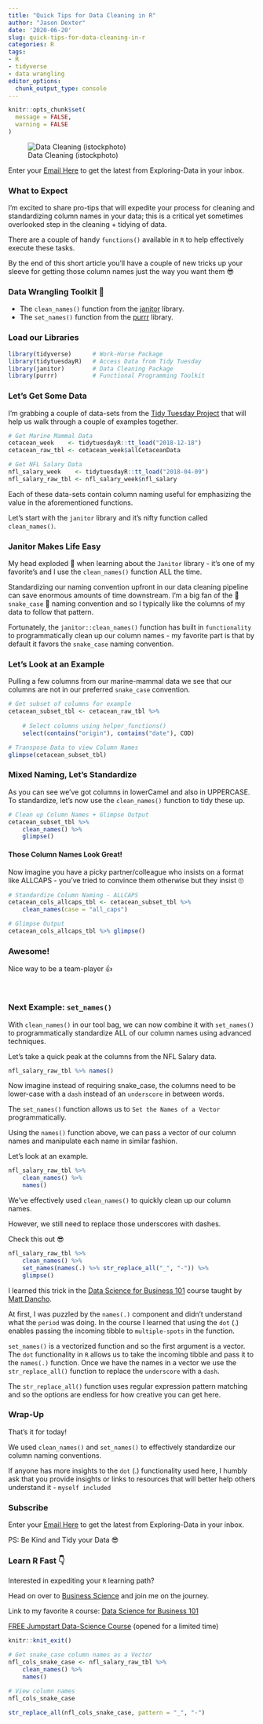 ```yaml
---
title: "Quick Tips for Data Cleaning in R"
author: "Jason Dexter"
date: '2020-06-20'
slug: quick-tips-for-data-cleaning-in-r
categories: R
tags:
- R
- tidyverse
- data wrangling
editor_options:
  chunk_output_type: console
---
```


```r
knitr::opts_chunk$set(
  message = FALSE,
  warning = FALSE
)
```



![Data Cleaning (istockphoto)](/post/2020-05-24-quick-tips-for-data-cleaning-in-r_files/Screen Shot 2020-08-17 at 9.15.29 PM.png)


Enter your [Email Here](https://tinyletter.com/dexters-analytics){target="_blank"} to get the latest from Exploring-Data in your inbox.<br/> 


### What to Expect 

I'm excited to share pro-tips that will expedite your process for cleaning and standardizing column names in your data; this is a critical yet sometimes overlooked step in the cleaning + tidying of data.

There are a couple of handy `functions()` available in `R` to help effectively execute these tasks.

By the end of this short article you'll have a couple of new tricks up your sleeve for getting those column names just the way you want them 😎

### Data Wrangling Toolkit 🧰

* The `clean_names()` function from the [janitor](https://www.rdocumentation.org/packages/janitor/versions/1.2.0/topics/clean_names) library.
* The `set_names()` function from the [purrr](https://www.rdocumentation.org/packages/rlang/versions/0.2.2/topics/set_names) library.


### Load our Libraries

```r
library(tidyverse)      # Work-Horse Package
library(tidytuesdayR)   # Access Data from Tidy Tuesday
library(janitor)        # Data Cleaning Package
library(purrr)          # Functional Programming Toolkit
```

### Let's Get Some Data

I'm grabbing a couple of data-sets from the [Tidy Tuesday Project](https://github.com/rfordatascience/tidytuesday){target="_blank"} that will help us walk through a couple of examples together.

```r
# Get Marine Mammal Data
cetacean_week    <- tidytuesdayR::tt_load("2018-12-18")
cetacean_raw_tbl <- cetacean_week$allCetaceanData 

# Get NFL Salary Data
nfl_salary_week    <- tidytuesdayR::tt_load("2018-04-09")
nfl_salary_raw_tbl <- nfl_salary_week$nfl_salary
```

Each of these data-sets contain column naming useful for emphasizing the value in the aforementioned functions.

Let's start with the `janitor` library and it's nifty function called `clean_names()`.


### Janitor Makes Life Easy

My head exploded 🤯 when learning about the `Janitor` library - it's one of my favorite's and I use the `clean_names()` function ALL the time.

Standardizing our naming convention upfront in our data cleaning pipeline can save enormous amounts of time downstream. I'm a big fan of the 🐍 `snake_case` 🐍 naming convention and so I typically like the columns of my data to follow that pattern.

Fortunately, the `janitor::clean_names()` function has built in `functionality` to programmatically clean up our column names - my favorite part is that by default it favors the `snake_case` naming convention.

### Let's Look at an Example

Pulling a few columns from our marine-mammal data we see that our columns are not in our preferred `snake_case` convention.

```r
# Get subset of columns for example
cetacean_subset_tbl <- cetacean_raw_tbl %>% 
    
    # Select columns using helper_functions()
    select(contains("origin"), contains("date"), COD)

# Transpose Data to view Column Names
glimpse(cetacean_subset_tbl)
```

### Mixed Naming, Let's Standardize

As you can see we've got columns in lowerCamel and also in UPPERCASE. To standardize, let's now use the `clean_names()` function to tidy these up.

```r
# Clean up Column Names + Glimpse Output
cetacean_subset_tbl %>% 
    clean_names() %>% 
    glimpse()
```

#### Those Column Names Look Great!

Now imagine you have a picky partner/colleague who insists on a format like ALLCAPS - you've tried to convince them otherwise but they insist 🙄

```r
# Standardize Column Naming - ALLCAPS
cetacean_cols_allcaps_tbl <- cetacean_subset_tbl %>% 
    clean_names(case = "all_caps")

# Glimpse Output
cetacean_cols_allcaps_tbl %>% glimpse()
```

### Awesome!

Nice way to be a team-player 👍

<br/>

### Next Example: `set_names()`

With `clean_names()` in our tool bag, we can now combine it with `set_names()` to programmatically standardize ALL of our column names using advanced techniques.

Let's take a quick peak at the columns from the NFL Salary data.

```r
nfl_salary_raw_tbl %>% names() 
```

Now imagine  instead of requiring snake_case, the columns need to be lower-case with a `dash` instead of an `underscore` in between words.

The `set_names()` function allows us to `Set the Names of a Vector` programmatically. 

Using the `names()` function above, we can pass a vector of our column names and manipulate each name in similar fashion.

Let's look at an example.

```r
nfl_salary_raw_tbl %>% 
    clean_names() %>% 
    names()
```

We've effectively used `clean_names()` to quickly clean up our column names.

However, we still need to replace those underscores with dashes.

Check this out 😎


```r
nfl_salary_raw_tbl %>% 
    clean_names() %>% 
    set_names(names(.) %>% str_replace_all("_", "-")) %>% 
    glimpse()
```


I learned this trick in the [Data Science for Business 101](https://university.business-science.io/p/ds4b-101-r-business-analysis-r/?coupon_code=DS4B15&affcode=173166_vnvxtqbd){target="_blank"} course taught by [Matt Dancho](https://www.linkedin.com/in/mattdancho/){target="_blank"}.

At first, I was puzzled by the `names(.)` component and didn't understand what the `period` was doing. In the course I learned that using the `dot` (.) enables passing the incoming tibble to `multiple-spots` in the function.

`set_names()` is a vectorized function and so the first argument is a vector. The `dot` functionality in `R` allows us to take the incoming tibble and pass it to the `names(.)` function. Once we have the names in a vector we use the `str_replace_all()` function to replace the `underscore` with a `dash`.

The `str_replace_all()` function uses regular expression pattern matching and so the options are endless for how creative you can get here.


### Wrap-Up

That's it for today!

We used `clean_names()` and `set_names()` to effectively standardize our column naming conventions.

If anyone has more insights to the `dot` (.) functionality used here, I humbly ask that you provide insights or links to resources that will better help others understand it - `myself included`


### Subscribe

Enter your [Email Here](https://tinyletter.com/dexters-analytics){target="_blank"} to get the latest from Exploring-Data in your inbox.<br/>

PS: Be Kind and Tidy your Data 😎


### Learn R Fast 👇

Interested in expediting your `R` learning path? 

Head on over to [Business Science](https://www.business-science.io/?affcode=173166_vnvxtqbd){target="_blank"} and join me on the journey. 

Link to my favorite `R` course: [Data Science for Business 101](https://university.business-science.io/p/ds4b-101-r-business-analysis-r/?coupon_code=DS4B15&affcode=173166_vnvxtqbd)

[FREE Jumpstart Data-Science Course](https://university.business-science.io/p/jumpstart-with-r/?affcode=173166_vnvxtqbd){target="_blank"} (opened for a limited time)





```r
knitr::knit_exit()
```



```r
# Get snake_case column names as a Vector
nfl_cols_snake_case <- nfl_salary_raw_tbl %>% 
    clean_names() %>% 
    names()

# View column names
nfl_cols_snake_case
```
   
   
```r
str_replace_all(nfl_cols_snake_case, pattern = "_", "-")
```










